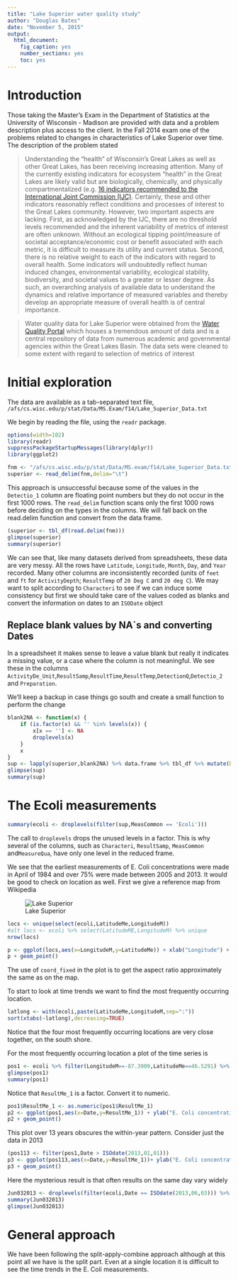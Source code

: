 ```yaml
---
title: "Lake Superior water quality study"
author: "Douglas Bates"
date: "November 5, 2015"
output: 
  html_document: 
    fig_caption: yes
    number_sections: yes
    toc: yes
---
```

# Introduction

Those taking the Master's Exam in the Department of Statistics at the University of Wisconsin - Madison are provided with data and a problem description plus access to the client.  In the Fall 2014 exam one of the problems related to changes in characteristics of Lake Superior over time.  The description of the problem stated

> Understanding the “health” of Wisconsin’s Great Lakes as well as other Great Lakes, has been receiving increasing attention.  Many of the currently existing indicators for ecosystem “health” in the Great Lakes are likely valid but are biologically, chemically, and physically compartmentalized (e.g. [16 indicators recommended to the International Joint Commission (IJC)](
http://ijc.org/files/publications/Technical%20Report_Eco%20Indicators_2013.pdf). Certainly, these and other indicators reasonably reflect conditions and processes of interest to the Great Lakes community.  However, two important aspects are lacking.  First, as acknowledged by the IJC, there are no threshold levels recommended and the inherent variability of metrics of interest are often unknown.  Without an ecological tipping point/measure of societal acceptance/economic cost or benefit associated with each metric, it is difficult to measure its utility and current status.  Second, there is no relative weight to each of the indicators with regard to overall health.  Some indicators will undoubtedly reflect human induced changes, environmental variability, ecological stability, biodiversity, and societal values to a greater or lesser degree.  As such, an overarching analysis of available data to understand the dynamics and relative importance of measured variables and thereby develop an appropriate measure of overall health is of central importance.  

> Water quality data for Lake Superior were obtained from the [Water Quality Portal](http://www.waterqualitydata.us) which houses a tremendous amount of data and is a central repository of data from numerous academic and governmental agencies within the Great Lakes Basin.  The data sets were cleaned to some extent with regard to selection of metrics of interest

# Initial exploration

The data are available as a tab-separated text file, `/afs/cs.wisc.edu/p/stat/Data/MS.Exam/f14/Lake_Superior_Data.txt`

We begin by reading the file, using the `readr` package.
```r
options(width=102)
library(readr)
suppressPackageStartupMessages(library(dplyr))
library(ggplot2)
```
```r
fnm <- "/afs/cs.wisc.edu/p/stat/Data/MS.exam/f14/Lake_Superior_Data.txt"
superior <- read_delim(fnm,delim="\t")
```

This approach is unsuccessful because some of the values in the `Detectio_1` column are floating point numbers but they do not occur in the first 1000 rows.  The `read_delim` function scans only the first 1000 rows before deciding on the types in the columns.  We will fall back on the read.delim function and convert from the data frame.

```r
(superior <- tbl_df(read.delim(fnm)))
glimpse(superior)
summary(superior)
```

We can see that, like many datasets derived from spreadsheets, these data are very messy.  All the rows have `Latitude`, `Longitude`, `Month`, `Day`, and `Year` recorded.  Many other columns are inconsistently recorded (units of `feet` and `ft` for `ActivityDepth`; `ResultTemp` of `20 Deg C` and `20 deg C`).  We may want to split according to `Characteri` to see if we can induce some consistency but first we should take care of the values coded as blanks and convert the information on dates to an `ISODate` object

## Replace blank values by NA`s and converting Dates

In a spreadsheet it makes sense to leave a value blank but really it indicates a missing value, or a case where the column is not meaningful. We see these in the columns `ActivityDe_Unit`,`ResultSamp`,`ResultTime`,`ResultTemp`,`DetectionQ`,`Detectio_2` and `Preparation`.

We'll keep a backup in case things go south and create a small function to perform the change
```r
blank2NA <- function(x) {
    if (is.factor(x) && '' %in% levels(x)) {
        x[x == ''] <- NA
        droplevels(x)
    }
    x
}
sup <- lapply(superior,blank2NA) %>% data.frame %>% tbl_df %>% mutate(Date = ISOdate(Year,Month,Day), OBJECTID = factor(OBJECTID))
glimpse(sup)
summary(sup)
```

# The Ecoli measurements

```r
summary(ecoli <- droplevels(filter(sup,MeasCommon == 'Ecoli')))
```

The call to `droplevels` drops the unused levels in a factor.  This is why several of the columns, such as `Characteri`, `ResultSamp`, `MeasCommon` and`MeasureQua`, have only one level in the reduced frame.

We see that the earliest measurements of E. Coli concentrations were made in April of 1984 and over 75% were made between 2005 and 2013.  It would be good to check on location as well.  First we give a reference map from  Wikipedia

![Lake Superior](/home/bates/git/stat692/Lake_Superior_bathymetry_map.png)

```r
locs <- unique(select(ecoli,LatitudeMe,LongitudeM))
#alt locs <- ecoli %>% select(LatitudeME,LongitudeM) %>% unique
nrow(locs)
```
```r
p <- ggplot(locs,aes(x=LongitudeM,y=LatitudeMe)) + xlab("Longitude") + ylab("Latitude") + coord_fixed(ratio=1.5)
p + geom_point()
```

The use of `coord_fixed` in the plot is to get the aspect ratio approximately the same as on the map.

To start to look at time trends we want to find the most frequently occurring location.

```r
latlong <- with(ecoli,paste(LatitudeMe,LongitudeM,sep=":"))
sort(xtabs(~latlong),decreasing=TRUE)
```

Notice that the four most frequently occurring locations are very close together, on the south shore.

For the most frequently occurring location a plot of the time series is
```r
pos1 <- ecoli %>% filter(LongitudeM==-87.3909,LatitudeMe==46.5291) %>% select(ResultMe_1,Date,MonitorLocID) %>% arrange(Date) %>% droplevels
glimpse(pos1)
summary(pos1)
```
Notice that `ResultMe_1` is a factor.  Convert it to numeric.
```r
pos1$ResultMe_1 <- as.numeric(pos1$ResultMe_1)
p2 <- ggplot(pos1,aes(x=Date,y=ResultMe_1)) + ylab("E. Coli concentration (cfu/100ml)")
p2 + geom_point()
```

This plot over 13 years obscures the within-year pattern.  Consider just the data in 2013
```r
(pos113 <- filter(pos1,Date > ISOdate(2013,01,01)))
p3 <- ggplot(pos113,aes(x=Date,y=ResultMe_1))+ ylab("E. Coli concentration (cfu/100ml)")
p3 + geom_point()
```

Here the mysterious result is that often results on the same day vary widely

```r
Jun032013 <- droplevels(filter(ecoli,Date == ISOdate(2013,06,03))) %>% arrange(MonitorLocID)
summary(Jun032013)
glimpse(Jun032013)
```

# General approach

We have been following the split-apply-combine approach although at this point all we have is the split part.  Even at a single location it is difficult to see the time trends in the E. Coli measurements.




